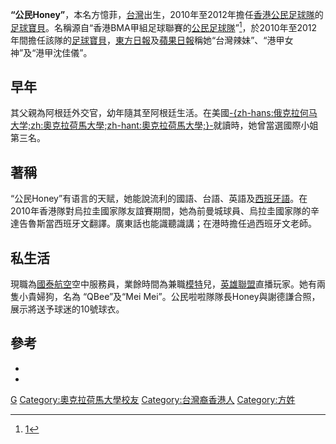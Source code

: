 {{multiple issues|
{{copyedit|time=2012-02-05T05:02:03+00:00}}{{orphan|time=2012-02-05T05:02:03+00:00}}
}}
'''“公民Honey”'''，本名方憶菲，[[台灣|台灣]]出生，2010年至2012年擔任[[香港|香港]][[公民足球隊|公民足球隊]]的[[足球寶貝|足球寶貝]]。名稱源自“香港BMA甲組足球聯賽的[[公民足球隊|公民足球隊]]”<ref>[http://www.zso8.com/media/2011-11-17/191383.shtml]</ref>，於2010年至2012年間擔任該隊的[[足球寶貝|足球寶貝]]，[[東方日報_(香港)|東方日報]]及[[蘋果日報_(香港)|蘋果日報]]稱她“台灣辣妹”、“港甲女神”及“港甲沈佳儀”。

==早年==
其父親為阿根廷外交官，幼年隨其至阿根廷生活。在美國[[奧克拉荷馬大學|-{zh-hans:俄克拉何马大学;zh:奧克拉荷馬大學;zh-hant:奧克拉荷馬大學;}-]]就讀時，她曾當選國際小姐第三名。

==著稱==
“公民Honey”有语言的天赋，她能說流利的國語、台語、英語及[[西班牙語|西班牙語]]。在2010年香港隊對烏拉圭國家隊友誼賽期間，她為前曼城球員、烏拉圭國家隊的辛達告魯斯當西班牙文翻譯。廣東話也能識聽識講；在港時擔任過西班牙文老師。

==私生活==
現職為[[國泰航空|國泰航空]]空中服務員，業餘時間為兼職[[模特|模特]]兒，[[英雄聯盟|英雄聯盟]]直播玩家。她有兩隻小貴婦狗，名為 “QBee”及“Mei Mei”。公民啦啦隊隊長Honey與謝德謙合照，展示將送予球迷的10號球衣。

== 參考 ==
{{reflist}}
{{refbegin}}
*{{cite news|url= http://www.hkdailynews.com.hk/sports.php?id=193372|title= 公民Honey宅急便|publisher= 新報|date= |accessdate= 2012-02-05}}{{dead link|date=2017年11月 |bot=InternetArchiveBot |fix-attempted=yes }}
*{{cite news|url= http://orientaldaily.on.cc/cnt/sport/20111106/00286_002.html|title= 公民女神打氣真心|publisher= 東方日報|date= 2011-11-06|accessdate= 2012-02-05|archive-date= 2017-02-21|archive-url= https://web.archive.org/web/20170221214852/http://orientaldaily.on.cc/cnt/sport/20111106/00286_002.html|dead-url= no}}
{{refend}}

{{HK-cultsport-stub}}

[[Category:香港女性模特兒|G]]
[[Category:奧克拉荷馬大學校友|Category:奧克拉荷馬大學校友]]
[[Category:台灣裔香港人|Category:台灣裔香港人]]
[[Category:方姓|Category:方姓]]